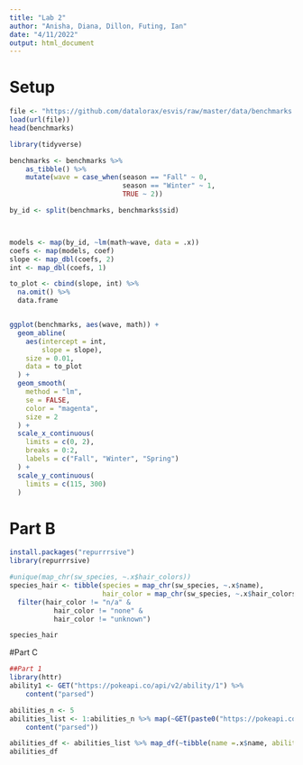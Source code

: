 ```yaml
---
title: "Lab 2"
author: "Anisha, Diana, Dillon, Futing, Ian"
date: "4/11/2022"
output: html_document
---
```

# Setup
```r
file <- "https://github.com/datalorax/esvis/raw/master/data/benchmarks.rda"
load(url(file))
head(benchmarks)

library(tidyverse)

benchmarks <- benchmarks %>%
	as_tibble() %>%
	mutate(wave = case_when(season == "Fall" ~ 0,
	                        season == "Winter" ~ 1,
	                        TRUE ~ 2))
```


```r
by_id <- split(benchmarks, benchmarks$sid)



models <- map(by_id, ~lm(math~wave, data = .x))
coefs <- map(models, coef)
slope <- map_dbl(coefs, 2)
int <- map_dbl(coefs, 1)

to_plot <- cbind(slope, int) %>% 
  na.omit() %>% 
  data.frame


ggplot(benchmarks, aes(wave, math)) +
  geom_abline(
    aes(intercept = int, 
        slope = slope), 
    size = 0.01, 
    data = to_plot
  ) +
  geom_smooth(
    method = "lm",
    se = FALSE,
    color = "magenta",
    size = 2
  ) +
  scale_x_continuous(
    limits = c(0, 2),
    breaks = 0:2,
    labels = c("Fall", "Winter", "Spring")
  ) +
  scale_y_continuous(
    limits = c(115, 300)
  )

```

# Part B
```r
install.packages("repurrrsive")
library(repurrrsive)
```
```r
#unique(map_chr(sw_species, ~.x$hair_colors))
species_hair <- tibble(species = map_chr(sw_species, ~.x$name),
                       hair_color = map_chr(sw_species, ~.x$hair_colors)) %>%
  filter(hair_color != "n/a" & 
           hair_color != "none" & 
           hair_color != "unknown")

species_hair
```




#Part C
```r
##Part 1
library(httr)
ability1 <- GET("https://pokeapi.co/api/v2/ability/1") %>%
	content("parsed") 

abilities_n <- 5
abilities_list <- 1:abilities_n %>% map(~GET(paste0("https://pokeapi.co/api/v2/ability/", .x)) %>%
	content("parsed"))
```

```r
abilities_df <- abilities_list %>% map_df(~tibble(name =.x$name, ability = list(.x), pokemonNumber = length(.x$pokemon)))
abilities_df


```

